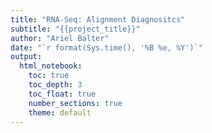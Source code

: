 ```yaml
---
title: "RNA-Seq: Alignment Diagnositcs"
subtitle: "{{project_title}}"
author: "Ariel Balter"
date: "`r format(Sys.time(), '%B %e, %Y')`"
output:
  html_notebook:
    toc: true
    toc_depth: 3
    toc_float: true
    number_sections: true
    theme: default
---
```




